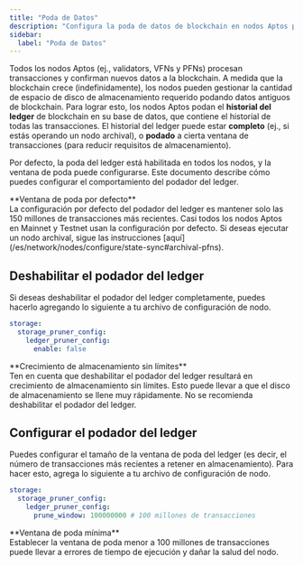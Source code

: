 ```yaml
---
title: "Poda de Datos"
description: "Configura la poda de datos de blockchain en nodos Aptos para gestionar espacio de almacenamiento controlando la retención del historial del ledger con ventanas de poda personalizables."
sidebar:
  label: "Poda de Datos"
---
```



Todos los nodos Aptos (ej., validators, VFNs y PFNs) procesan transacciones y confirman nuevos datos a la blockchain.
A medida que la blockchain crece (indefinidamente), los nodos pueden gestionar la cantidad de espacio de disco de almacenamiento requerido podando datos antiguos
de blockchain. Para lograr esto, los nodos Aptos podan el **historial del ledger** de blockchain en su base de datos, que
contiene el historial de todas las transacciones. El historial del ledger puede estar **completo** (ej., si estás operando un nodo
archival), o **podado** a cierta ventana de transacciones (para reducir requisitos de almacenamiento).

Por defecto, la poda del ledger está habilitada en todos los nodos, y la ventana de poda puede configurarse. Este documento
describe cómo puedes configurar el comportamiento del podador del ledger.

<Aside type="tip">
  **Ventana de poda por defecto**<br />
  La configuración por defecto del podador del ledger es mantener solo las 150 millones de transacciones más recientes.
  Casi todos los nodos Aptos en Mainnet y Testnet usan la configuración por defecto. Si deseas ejecutar un nodo
  archival, sigue las instrucciones [aquí](/es/network/nodes/configure/state-sync#archival-pfns).
</Aside>

## Deshabilitar el podador del ledger

Si deseas deshabilitar el podador del ledger completamente, puedes hacerlo agregando lo siguiente a tu archivo de
configuración de nodo.

```yaml filename="fullnode.yaml"
storage:
  storage_pruner_config:
    ledger_pruner_config:
      enable: false
```

<Aside type="danger">
  **Crecimiento de almacenamiento sin límites**<br />
  Ten en cuenta que deshabilitar el podador del ledger resultará en crecimiento de almacenamiento sin límites. Esto puede
  llevar a que el disco de almacenamiento se llene muy rápidamente. No se recomienda deshabilitar el podador del ledger.
</Aside>

## Configurar el podador del ledger

Puedes configurar el tamaño de la ventana de poda del ledger (es decir, el número de transacciones más recientes
a retener en almacenamiento). Para hacer esto, agrega lo siguiente a tu archivo de configuración de nodo.

```yaml filename="fullnode.yaml"
storage:
  storage_pruner_config:
    ledger_pruner_config:
      prune_window: 100000000 # 100 millones de transacciones
```

<Aside type="caution">
  **Ventana de poda mínima**<br />
  Establecer la ventana de poda menor a 100 millones de transacciones puede llevar a errores de tiempo de ejecución y dañar la
  salud del nodo.
</Aside>
